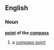 ==English==

===Noun===
{{rfc-xphrase|Noun phrase}}
'''[[point]] of the [[compass]]'''

# a [[compass point]]